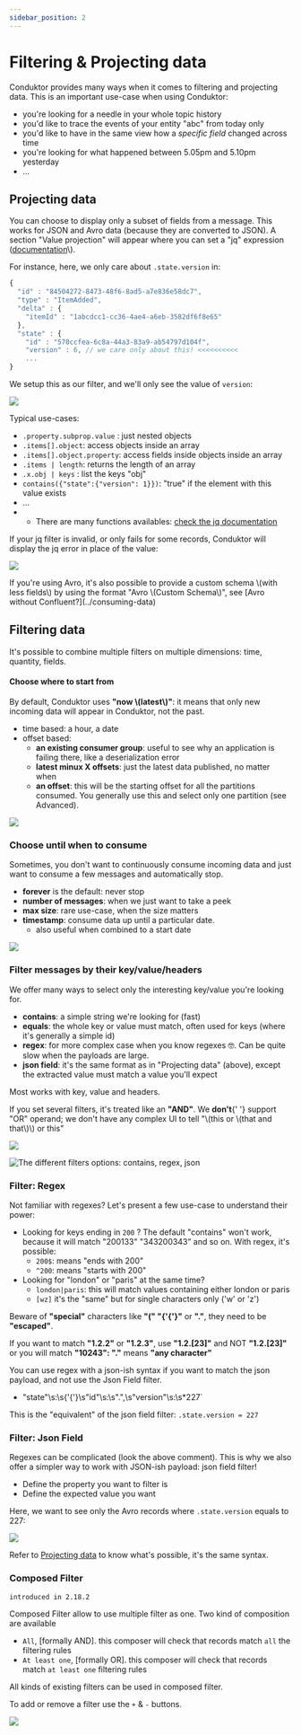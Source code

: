 ```yaml
---
sidebar_position: 2
---
```



# Filtering & Projecting data

Conduktor provides many ways when it comes to filtering and projecting data. This is an important use-case when using Conduktor:

- you're looking for a needle in your whole topic history
- you'd like to trace the events of your entity "abc" from today only
- you'd like to have in the same view how a _specific field_ changed across time
- you're looking for what happened between 5.05pm and 5.10pm yesterday
- ...

## Projecting data

You can choose to display only a subset of fields from a message. This works for JSON and Avro data \(because they are converted to JSON\). A section "Value projection" will appear where you can set a "jq" expression \([documentation](https://stedolan.github.io/jq/manual/v1.5/#.)\).

For instance, here, we only care about `.state.version` in:

```javascript
{
  "id" : "84504272-8473-48f6-8ad5-a7e836e58dc7",
  "type" : "ItemAdded",
  "delta" : {
    "itemId" : "1abcdcc1-cc36-4ae4-a6eb-3582df6f8e65"
  },
  "state" : {
    "id" : "570ccfea-6c8a-44a3-83a9-ab54797d104f",
    "version" : 6, // we care only about this! <<<<<<<<<<
    ...
}
```

We setup this as our filter, and we'll only see the value of `version`:

![](../assets/screenshot-2020-06-25-at-17.05.50%20%281%29.png)

Typical use-cases:

- `.property.subprop.value` : just nested objects
- `.items[].object`: access objects inside an array
- `.items[].object.property`: access fields inside objects inside an array
- `.items | length`: returns the length of an array
- `.x.obj | keys` : list the keys "obj"
- `contains({"state":{"version": 1}})`: "true" if the element with this value exists
- ...
- - There are many functions availables: [check the jq documentation](https://stedolan.github.io/jq/manual/v1.5/#.)

If your jq filter is invalid, or only fails for some records, Conduktor will display the jq error in place of the value:

![](../assets/screenshot-2020-06-25-at-17.25.48.png)

<InfoBox type="info">
  If you're using Avro, it's also possible to provide a custom schema \(with less fields\) by using
  the format "Avro \(Custom Schema\)", see [Avro without Confluent?](../consuming-data)
</InfoBox>

## Filtering data

It's possible to combine multiple filters on multiple dimensions: time, quantity, fields.

#### Choose where to start from

<InfoBox type="warning">
  By default, Conduktor uses <strong>"now \(latest\)"</strong>: it means that only new incoming data
  will appear in Conduktor, not the past.
</InfoBox>

- time based: a hour, a date
- offset based:
  - **an existing consumer group**: useful to see why an application is failing there, like a deserialization error
  - **latest minux X offsets**: just the latest data published, no matter when
  - **an offset**: this will be the starting offset for all the partitions consumed. You generally use this and select only one partition \(see Advanced\).

![](../assets/screenshot-2020-06-25-at-17.34.02.png)

### Choose until when to consume

Sometimes, you don't want to continuously consume incoming data and just want to consume a few messages and automatically stop.

- **forever** is the default: never stop
- **number of messages**: when we just want to take a peek
- **max size**: rare use-case, when the size matters
- **timestamp**: consume data up until a particular date.
  - also useful when combined to a start date

![](../assets/screenshot-2020-06-25-at-17.52.07.png)

### Filter messages by their key/value/headers

We offer many ways to select only the interesting key/value you're looking for.

- **contains**: a simple string we're looking for \(fast\)
- **equals**: the whole key or value must match, often used for keys \(where it's generally a simple id\)
- **regex**: for more complex case when you know regexes 🤓. Can be quite slow when the payloads are large.
- **json field**: it's the same format as in "Projecting data" \(above\), except the extracted value must match a value you'll expect

Most works with key, value and headers.

<InfoBox type="info">
  If you set several filters, it's treated like an <strong>"AND"</strong>. We <strong>don't</strong>{' '}
  support "OR" operand; we don't have any complex UI to tell "\(this or \(that and that\)\) or this"
</InfoBox>

![](../assets/screenshot-2020-06-25-at-18.07.45.png)

![The different filters options: contains, regex, json](../assets/screenshot-2020-06-25-at-18.18.03.png)

### Filter: Regex

Not familiar with regexes? Let's present a few use-case to understand their power:

- Looking for keys ending in `200` ? The default "contains" won't work, because it will match "200133" "343200343" and so on. With regex, it's possible:
  - `200$`: means "ends with 200"
  - `^200`: means "starts with 200"
- Looking for "london" or "paris" at the same time?
  - `london|paris`: this will match values containing either london or paris
  - `[wz]` it's the "same" but for single characters only \('w' or 'z'\)

<InfoBox type="danger">
Beware of <strong>"special"</strong> characters like <strong>"(" "{'{'}"</strong> or <strong>"."</strong>, they need to be <strong>"escaped"</strong>.

If you want to match <strong>"1.2.2"</strong> or <strong>"1.2.3"</strong>, use <strong>"1\.2\.[23]"</strong> and NOT <strong>"1.2.[23]"</strong> or you will match <strong>"**1**0**2**4**3**": "."</strong> means <strong>"any character"</strong>

</InfoBox>

<InfoBox type="info">
You can use regex with a json-ish syntax if you want to match the json payload, and not use the Json Field filter.

- "state"\s:\s{'{'}\s"id"\s:\s".",\s"version"\s:\s\*227`

This is the "equivalent" of the json field filter: `.state.version = 227`

</InfoBox>

### Filter: Json Field

Regexes can be complicated \(look the above comment\). This is why we also offer a simpler way to work with JSON-ish payload: json field filter!

- Define the property you want to filter is
- Define the expected value you want

Here, we want to see only the Avro records where `.state.version` equals to 227:

![](../assets/screenshot-2020-06-25-at-18.51.37.png)

Refer to [Projecting data](https://docs.conduktor.io/features/consuming-data#projecting-data) to know what's possible, it's the same syntax.

### Composed Filter

`introduced in 2.18.2`

Composed Filter allow to use multiple filter as one.
Two kind of composition are available

- `All`, [formally AND]. this composer will check that records match `all` the filtering rules
- `At least one`, [formally OR]. this composer will check that records match `at least one` filtering rules

All kinds of existing filters can be used in composed filter.

To add or remove a filter use the `+` & `-` buttons.

![](../assets/produce-and-consume/composable-filter.png)

